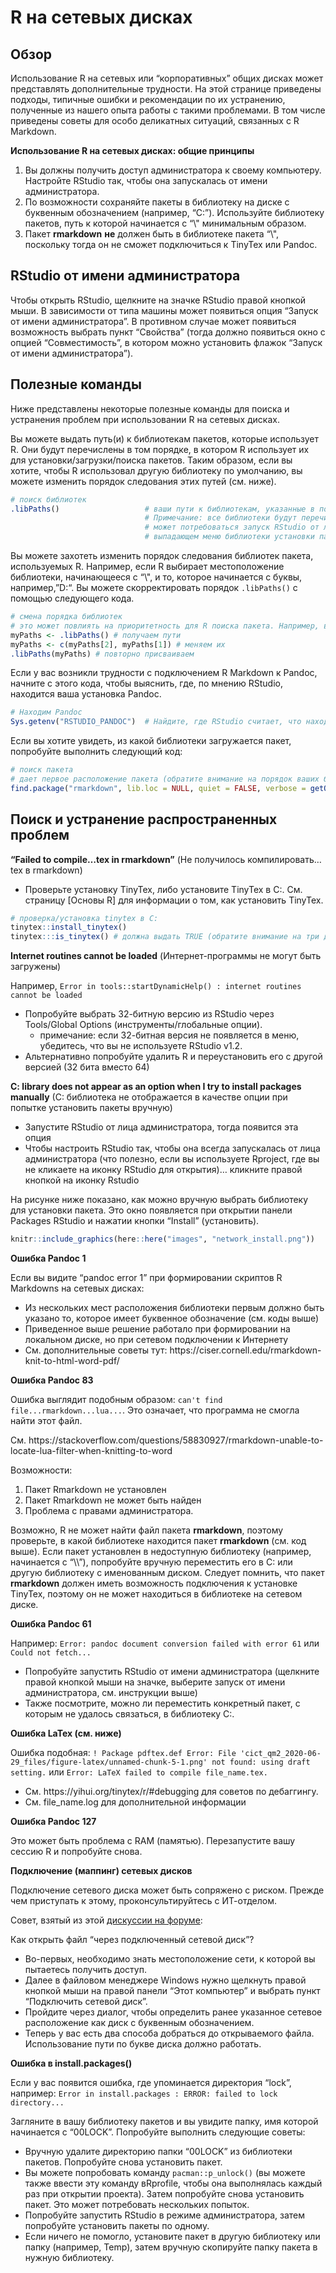 
# R на сетевых дисках { }  

 


<!-- ======================================================= -->
## Обзор {  }

Использование R на сетевых или "корпоративных" общих дисках может представлять дополнительные трудности. На этой странице приведены подходы, типичные ошибки и рекомендации по их устранению, полученные из нашего опыта работы с такими проблемами. В том числе приведены советы для особо деликатных ситуаций, связанных с R Markdown.  


**Использование R на сетевых дисках: общие принципы**  

1) Вы должны получить доступ администратора к своему компьютеру. Настройте RStudio так, чтобы она запускалась от имени администратора.  
2) По возможности сохраняйте пакеты в библиотеку на диске с буквенным обозначением (например, "C:"). Используйте библиотеку пакетов, путь к которой начинается с "\\\" минимальным образом.  
3) Пакет **rmarkdown** **не** должен быть в библиотеке пакета "\\\", поскольку тогда он не сможет подключиться к TinyTex или Pandoc.  




## RStudio от имени администратора  

Чтобы открыть RStudio, щелкните на значке RStudio правой кнопкой мыши. В зависимости от типа машины может появиться опция "Запуск от имени администратора". В противном случае может появиться возможность выбрать пункт "Свойства" (тогда должно появиться окно с опцией "Совместимость", в котором можно установить флажок "Запуск от имени администратора"). 




## Полезные команды 

Ниже представлены некоторые полезные команды для поиска и устранения проблем при использовании R на сетевых дисках.  

Вы можете выдать путь(и) к библиотекам пакетов, которые использует R. Они будут перечислены в том порядке, в котором R использует их для установки/загрузки/поиска пакетов. Таким образом, если вы хотите, чтобы R использовал другую библиотеку по умолчанию, вы можете изменить порядок следования этих путей (см. ниже).  

```r
# поиск библиотек
.libPaths()                   # ваши пути к библиотекам, указанные в порядке установки/поиска R 
                              # Примечание: все библиотеки будут перечислены, но для установки для некоторых (например, C:), вам 
                              # может потребоваться запуск RStudio от лица администратора (они не появятся в 
                              # выпадающем меню библиотеки установки пакетов) 
```

Вы можете захотеть изменить порядок следования библиотек пакета, используемых R. Например, если R выбирает местоположение библиотеки, начинающееся с "\\\", и то, которое начинается с буквы, например, "D:". Вы можете скорректировать порядок `.libPaths()` с помощью следующего кода.  

```r
# смена порядка библиотек
# это может повлиять на приоритетность для R поиска пакета. Например, вы можете захотеть, чтобы библиотека C: указывалась первой
myPaths <- .libPaths() # получаем пути
myPaths <- c(myPaths[2], myPaths[1]) # меняем их
.libPaths(myPaths) # повторно присваиваем
```

Если у вас возникли трудности с подключением R Markdown к Pandoc, начните с этого кода, чтобы выяснить, где, по мнению RStudio, находится ваша установка Pandoc.  

```r
# Находим Pandoc
Sys.getenv("RSTUDIO_PANDOC")  # Найдите, где RStudio считает, что находится ваша установка Pandoc
```

Если вы хотите увидеть, из какой библиотеки загружается пакет, попробуйте выполнить следующий код:  

```r
# поиск пакета
# дает первое расположение пакета (обратите внимание на порядок ваших библиотек)
find.package("rmarkdown", lib.loc = NULL, quiet = FALSE, verbose = getOption("verbose")) 
```



<!-- ======================================================= -->
## Поиск и устранение распространенных проблем {  }


**"Failed to compile...tex in rmarkdown"** (Не получилось компилировать...tex в rmarkdown)  

* Проверьте установку TinyTex, либо установите TinyTex в C:. См. страницу [Основы R] для информации о том, как установить TinyTex.  

```r
# проверка/установка tinytex в C:
tinytex::install_tinytex()
tinytex:::is_tinytex() # должна выдать TRUE (обратите внимание на три двоеточия)
```


**Internet routines cannot be loaded** (Интернет-программы не могут быть загружены)  

Например, `Error in tools::startDynamicHelp() : internet routines cannot be loaded`  

* Попробуйте выбрать 32-битную версию из RStudio через Tools/Global Options (инструменты/глобальные опции).  
  * примечание: если 32-битная версия не появляется в меню, убедитесь, что вы не используете RStudio v1.2.  
* Альтернативно попробуйте удалить R и переустановить его с другой версией (32 бита вместо 64)


**C: library does not appear as an option when I try to install packages manually** (C: библиотека не отображается в качестве опции при попытке установить пакеты вручную)

* Запустите RStudio от лица администратора, тогда появится эта опция  
* Чтобы настроить RStudio так, чтобы она всегда запускалась от лица администратора (что полезно, если вы используете Rproject, где вы не кликаете на иконку RStudio для открытия)... кликните правой кнопкой на иконку Rstudio 

На рисунке ниже показано, как можно вручную выбрать библиотеку для установки пакета. Это окно появляется при открытии панели Packages RStudio и нажатии кнопки "Install" (установить).  

```r
knitr::include_graphics(here::here("images", "network_install.png"))
```

**Ошибка Pandoc 1** 

Если вы видите "pandoc error 1" при формировании скриптов R Markdowns на сетевых дисках:  

* Из нескольких мест расположения библиотеки первым должно быть указано то, которое имеет буквенное обозначение (см. коды выше)  
* Приведенное выше решение работало при формировании на локальном диске, но при сетевом подключении к Интернету  
* См. дополнительные советы тут: https://ciser.cornell.edu/rmarkdown-knit-to-html-word-pdf/  

**Ошибка Pandoc 83**  

Ошибка выглядит подобным образом: `can't find file...rmarkdown...lua...`. Это означает, что программа не смогла найти этот файл.  

См. https://stackoverflow.com/questions/58830927/rmarkdown-unable-to-locate-lua-filter-when-knitting-to-word  

Возможности:  

1) Пакет Rmarkdown не установлен  
2) Пакет Rmarkdown не может быть найден  
3) Проблема с правами администратора.  

Возможно, R не может найти файл пакета **rmarkdown**, поэтому проверьте, в какой библиотеке находится пакет **rmarkdown** (см. код выше). Если пакет установлен в недоступную библиотеку (например, начинается с "\\\\"), попробуйте вручную переместить его в C: или другую библиотеку с именованным диском. Следует помнить, что пакет **rmarkdown** должен иметь возможность подключения к установке TinyTex, поэтому он не может находиться в библиотеке на сетевом диске.


**Ошибка Pandoc 61** 

Например: `Error: pandoc document conversion failed with error 61`  или `Could not fetch...`  

* Попробуйте запустить RStudio от имени администратора (щелкните правой кнопкой мыши на значке, выберите запуск от имени администратора, см. инструкции выше)  
* Также посмотрите, можно ли переместить конкретный пакет, с которым не удалось связаться, в библиотеку C:.

**Ошибка LaTex (см. ниже)**

Ошибка подобная: `! Package pdftex.def Error: File 'cict_qm2_2020-06-29_files/figure-latex/unnamed-chunk-5-1.png' not found: using draft setting.` или `Error: LaTeX failed to compile file_name.tex.`  

* См. https://yihui.org/tinytex/r/#debugging для советов по дебаггингу.  
* См. file_name.log для дополнительной информации


**Ошибка Pandoc 127**  

Это может быть проблема с RAM (памятью). Перезапустите вашу сессию R и попробуйте снова. 


**Подключение (маппинг) сетевых дисков**

Подключение сетевого диска может быть сопряжено с риском. Прежде чем приступать к этому, проконсультируйтесь с ИТ-отделом.  

Совет, взятый из этой [дискуссии на форуме](https://stackoverflow.com/questions/48161177/r-markdown-openbinaryfile-does-not-exist-no-such-file-or-directory/55616529?noredirect=1#comment97966859_55616529): 

Как открыть файл "через подключенный сетевой диск"?  

* Во-первых, необходимо знать местоположение сети, к которой вы пытаетесь получить доступ.  
* Далее в файловом менеджере Windows нужно щелкнуть правой кнопкой мыши на правой панели "Этот компьютер" и выбрать пункт "Подключить сетевой диск".  
* Пройдите через диалог, чтобы определить ранее указанное сетевое расположение как диск с буквенным обозначением.  
* Теперь у вас есть два способа добраться до открываемого файла. Использование пути по букве диска должно работать.  


**Ошибка в install.packages()**  

Если у вас появится ошибка, где упоминается директория "lock", например: `Error in install.packages : ERROR: failed to lock directory...`

Загляните в вашу библиотеку пакетов и вы увидите папку, имя которой начинается с "00LOCK". Попробуйте выполнить следующие советы:  

* Вручную удалите директорию папки "00LOCK" из библиотеки пакетов. Попробуйте снова установить пакет.  
* Вы можете попробовать команду `pacman::p_unlock()` (вы можете также ввести эту команду вRprofile, чтобы она выполнялась каждый раз при открытии проекта). Затем попробуйте снова установить пакет. Это может потребовать нескольких попыток.  
* Попробуйте запустить RStudio в режиме администратора, затем попробуйте установить пакеты по одному.  
* Если ничего не помогло, установите пакет в другую библиотеку или папку (например, Temp), затем вручную скопируйте папку пакета в нужную библиотеку.  







